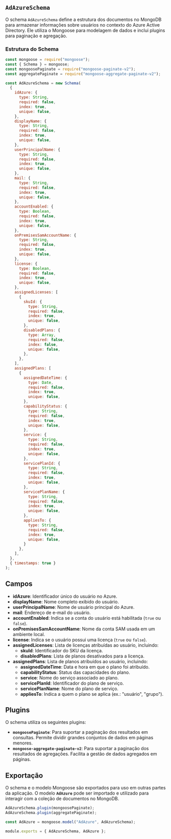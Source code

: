 ## `AdAzureSchema`

O schema `AdAzureSchema` define a estrutura dos documentos no MongoDB para armazenar informações sobre usuários no contexto do Azure Active Directory. Ele utiliza o Mongoose para modelagem de dados e inclui plugins para paginação e agregação.

### Estrutura do Schema

```javascript
const mongoose = require("mongoose");
const { Schema } = mongoose;
const mongoosePaginate = require("mongoose-paginate-v2");
const aggregatePaginate = require("mongoose-aggregate-paginate-v2");

const AdAzureSchema = new Schema(
  {
    idAzure: {
      type: String,
      required: false,
      index: true,
      unique: false,
    },
    displayName: {
      type: String,
      required: false,
      index: true,
      unique: false,
    },
    userPrincipalName: {
      type: String,
      required: false,
      index: true,
      unique: false,
    },
    mail: {
      type: String,
      required: false,
      index: true,
      unique: false,
    },
    accountEnabled: {
      type: Boolean,
      required: false,
      index: true,
      unique: false,
    },
    onPremisesSamAccountName: {
      type: String,
      required: false,
      index: true,
      unique: false,
    },
    license: {
      type: Boolean,
      required: false,
      index: true,
      unique: false,
    },
    assignedLicenses: [
      {
        skuId: {
          type: String,
          required: false,
          index: true,
          unique: false,
        },
        disabledPlans: {
          type: Array,
          required: false,
          index: false,
          unique: false,
        },
      },
    ],
    assignedPlans: [
      {
        assignedDateTime: {
          type: Date,
          required: false,
          index: true,
          unique: false,
        },
        capabilityStatus: {
          type: String,
          required: false,
          index: true,
          unique: false,
        },
        service: {
          type: String,
          required: false,
          index: true,
          unique: false,
        },
        servicePlanId: {
          type: String,
          required: false,
          index: true,
          unique: false,
        },
        servicePlanName: {
          type: String,
          required: false,
          index: true,
          unique: false,
        },
        appliesTo: {
          type: String,
          required: false,
          index: true,
          unique: false,
        }
      },
    ],
  },
  { timestamps: true }
);


```
## Campos

- **idAzure**: Identificador único do usuário no Azure.
- **displayName**: Nome completo exibido do usuário.
- **userPrincipalName**: Nome de usuário principal do Azure.
- **mail**: Endereço de e-mail do usuário.
- **accountEnabled**: Indica se a conta do usuário está habilitada (`true` ou `false`).
- **onPremisesSamAccountName**: Nome da conta SAM usada em um ambiente local.
- **license**: Indica se o usuário possui uma licença (`true` ou `false`).
- **assignedLicenses**: Lista de licenças atribuídas ao usuário, incluindo:
  - **skuId**: Identificador do SKU da licença.
  - **disabledPlans**: Lista de planos desativados para a licença.
- **assignedPlans**: Lista de planos atribuídos ao usuário, incluindo:
  - **assignedDateTime**: Data e hora em que o plano foi atribuído.
  - **capabilityStatus**: Status das capacidades do plano.
  - **service**: Nome do serviço associado ao plano.
  - **servicePlanId**: Identificador do plano de serviço.
  - **servicePlanName**: Nome do plano de serviço.
  - **appliesTo**: Indica a quem o plano se aplica (ex.: "usuário", "grupo").

## Plugins

O schema utiliza os seguintes plugins:

- **`mongoosePaginate`**: Para suportar a paginação dos resultados em consultas. Permite dividir grandes conjuntos de dados em páginas menores.
- **`mongoose-aggregate-paginate-v2`**: Para suportar a paginação dos resultados de agregações. Facilita a gestão de dados agregados em páginas.

## Exportação

O schema e o modelo Mongoose são exportados para uso em outras partes da aplicação. O modelo **`AdAzure`** pode ser importado e utilizado para interagir com a coleção de documentos no MongoDB.

```javascript
AdAzureSchema.plugin(mongoosePaginate);
AdAzureSchema.plugin(aggregatePaginate);

const AdAzure = mongoose.model("AdAzure", AdAzureSchema);

module.exports = { AdAzureSchema, AdAzure };
```